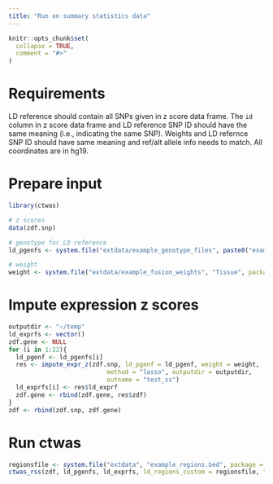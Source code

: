 ```yaml
---
title: "Run on summary statistics data"
---
```


```r
knitr::opts_chunk$set(
  collapse = TRUE,
  comment = "#>"
)
```
# Requirements

LD reference should contain all SNPs given in z score data frame. The `id` column in z score data frame and LD reference SNP ID should have the same meaning (i.e., indicating the same SNP). Weights and LD refernce SNP ID should have same meaning and ref/alt allele info needs to match. All coordinates are in hg19.

# Prepare input

```r
library(ctwas)

# z scores
data(zdf.snp)

# genotype for LD reference
ld_pgenfs <- system.file("extdata/example_genotype_files", paste0("example_chr", 1:22, ".pgen"), package = "ctwas")

# weight
weight <- system.file("extdata/example_fusion_weights", "Tissue", package = "ctwas")
```

# Impute expression z scores
```r
outputdir <- "~/temp"
ld_exprfs <- vector()
zdf.gene <- NULL
for (i in 1:22){
  ld_pgenf <- ld_pgenfs[i]
  res <- impute_expr_z(zdf.snp, ld_pgenf = ld_pgenf, weight = weight,
                           method = "lasso", outputdir = outputdir,
                           outname = "test_ss")
  ld_exprfs[i] <- res$ld_exprf
  zdf.gene <- rbind(zdf.gene, res$zdf)
}
zdf <- rbind(zdf.snp, zdf.gene)
```

# Run ctwas 
```r
regionsfile <- system.file("extdata", "example_regions.bed", package = "ctwas")
ctwas_rss(zdf, ld_pgenfs, ld_exprfs, ld_regions_custom = regionsfile, thin = 1, outputdir = outputdir, outname = "test_ss", ncore = 1)
```
